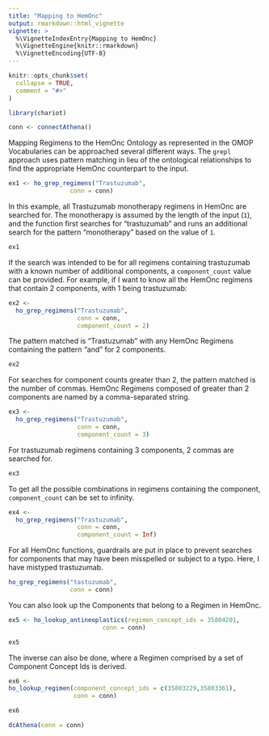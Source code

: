 ```yaml
---
title: "Mapping to HemOnc"
output: rmarkdown::html_vignette
vignette: >
  %\VignetteIndexEntry{Mapping to HemOnc}
  %\VignetteEngine{knitr::rmarkdown}
  %\VignetteEncoding{UTF-8}
---
```


```r
knitr::opts_chunk$set(
  collapse = TRUE,
  comment = "#>"
)
```

```r
library(chariot)
```

```r
conn <- connectAthena()
```

Mapping Regimens to the HemOnc Ontology as represented in the OMOP Vocabularies 
can be approached several different ways. The `grepl` approach uses pattern 
matching in lieu of the ontological relationships to find the appropriate HemOnc 
counterpart to the input. 


```r
ex1 <- ho_grep_regimens("Trastuzumab",
                 conn = conn)
```

In this example, all Trastuzumab monotherapy regimens in HemOnc are searched for. 
The monotherapy is assumed by the length of the input (`1`), and the function 
first searches for "trastuzumab" and runs an additional search for the pattern
"monotherapy" based on the value of `1`. 

```r
ex1
```

If the search was intended to be for all regimens containing trastuzumab with a
known number of additional components, a `component_count` value can be provided. 
For example, if I want to know all the HemOnc regimens that contain 2 components, 
with 1 being trastuzumab: 

```r
ex2 <- 
  ho_grep_regimens("Trastuzumab",
                   conn = conn, 
                   component_count = 2)
```

The pattern matched is "Trastuzumab" with any HemOnc Regimens containing the 
pattern "and" for 2 components. 

```r
ex2
```

For searches for component counts greater than 2, the pattern matched is the 
number of commas. HemOnc Regimens composed of greater than 2 components are 
named by a comma-separated string.  

```r
ex3 <- 
  ho_grep_regimens("Trastuzumab",
                   conn = conn, 
                   component_count = 3)
```

For trastuzumab regimens containing 3 components, 2 commas are searched for. 

```r
ex3
```

To get all the possible combinations in regimens containing the component, 
`component_count` can be set to infinity. 

```r
ex4 <- 
  ho_grep_regimens("Trastuzumab",
                   conn = conn, 
                   component_count = Inf)
```

For all HemOnc functions, guardrails are put in place to prevent searches for 
components that may have been misspelled or subject to a typo. Here, I have 
mistyped trastuzumab. 

```r
ho_grep_regimens("tastuzumab",
                 conn = conn)
```

You can also look up the Components that belong to a Regimen in HemOnc.  
```r
ex5 <- ho_lookup_antineoplastics(regimen_concept_ids = 35804201,
                          conn = conn)
```

```r
ex5
```


The inverse can also be done, where a Regimen comprised by a set of Component 
Concept Ids is derived. 

```r
ex6 <-
ho_lookup_regimen(component_concept_ids = c(35803229,35803361),
                  conn = conn)
```

```r
ex6
```




```r
dcAthena(conn = conn)
```

